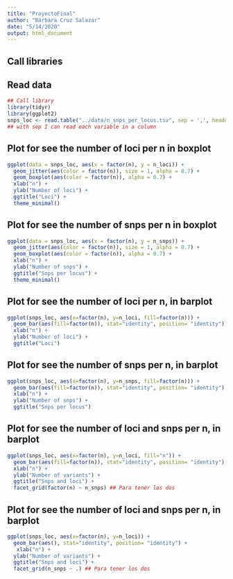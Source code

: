```yaml
---
title: "ProyectoFinal"
author: "Bárbara Cruz Salazar"
date: "5/14/2020"
output: html_document
---
```


## Call libraries
## Read data

```r
## Call library
library(tidyr)
library(ggplot2)
snps_loc <- read.table("../data/n_snps_per_locus.tsv", sep = ',', header = TRUE)
## with sep I can read each variable in a column

```

## Plot for see the number of loci per n in boxplot

```r
ggplot(data = snps_loc, aes(x = factor(n), y = n_loci)) + 
  geom_jitter(aes(color = factor(n)), size = 1, alpha = 0.7) +
  geom_boxplot(aes(color = factor(n)), alpha = 0.7) + 
  xlab("n") + 
  ylab("Number of loci") +
  ggtitle("Loci") + 
  theme_minimal()
```
## Plot for see the number of snps per n in boxplot

```r
ggplot(data = snps_loc, aes(x = factor(n), y = n_snps)) + 
  geom_jitter(aes(color = factor(n)), size = 1, alpha = 0.7) +
  geom_boxplot(aes(color = factor(n)), alpha = 0.7) + 
  xlab("n") + 
  ylab("Number of snps") +
  ggtitle("Snps per locus") + 
  theme_minimal()
```

## Plot for see the number of loci per n, in barplot

```r
ggplot(snps_loc, aes(x=factor(n), y=n_loci, fill=factor(n))) + 
  geom_bar(aes(fill=factor(n)), stat="identity", position= "identity") + 
  xlab("n") + 
  ylab("Number of loci") +
  ggtitle("Loci") 


```

## Plot for see the number of snps per n, in barplot

```r
ggplot(snps_loc, aes(x=factor(n), y=n_snps, fill=factor(n))) + 
  geom_bar(aes(fill=factor(n)), stat="identity", position= "identity") + 
  xlab("n") + 
  ylab("Number of snps") +
  ggtitle("Snps per locus") 

```

## Plot for see the number of loci and snps per n, in barplot

```r
ggplot(snps_loc, aes(x=factor(n), y=n_loci, fill="n")) + 
  geom_bar(aes(fill=factor(n)), stat="identity", position= "identity") + 
  xlab("n") + 
  ylab("Number of variants") +
  ggtitle("Snps and loci") +
  facet_grid(factor(n) ~ n_snps) ## Para tener los dos

```

## Plot for see the number of loci and snps per n, in barplot

```r
ggplot(snps_loc, aes(x=factor(n), y=n_loci)) + 
  geom_bar(aes(), stat="identity", position= "identity") + 
   xlab("n") + 
  ylab("Number of variants") +
  ggtitle("Snps and loci") +
  facet_grid(n_snps ~ .) ## Para tener los dos
```

